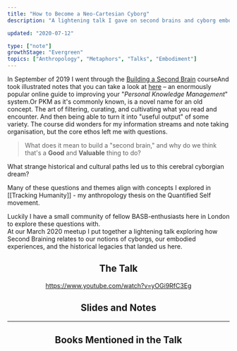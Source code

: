 ```yaml
---
title: "How to Become a Neo-Cartesian Cyborg"
description: "A lightening talk I gave on second brains and cyborg embodiment"

updated: "2020-07-12"

type: ["note"]
growthStage: "Evergreen"
topics: ["Anthropology", "Metaphors", "Talks", "Embodiment"]
---
```


<IntroParagraph>

In September of 2019 I went through the [Building a Second Brain](https://www.buildingasecondbrain.com/) course<Footnote idName={1}>And took illustrated notes that you can take a look at [here](/basb)</Footnote> – an enormously popular online guide to improving your "_Personal Knowledge Management_" system.<Footnote idName={2}>Or PKM as it's commonly known, is a novel name for an old concept. The art of filtering, curating, and cultivating what you read and encounter. And then being able to turn it into "useful output" of some variety. </Footnote> The course did wonders for my information streams and note taking organisation, but the core ethos left me with questions.

</IntroParagraph>

> What does it mean to build a "second brain," and why do we think that's a **Good** and **Valuable** thing to do?

What strange historical and cultural paths led us to this cerebral cyborgian dream?

Many of these questions and themes align with concepts I explored in [[Tracking Humanity]] - my anthropology thesis on the Quantified Self movement.

Luckily I have a small community of fellow BASB-enthusiasts here in London to explore these questions with.  
At our March 2020 meetup I put together a lightening talk exploring how Second Braining relates to our notions of cyborgs, our embodied experiences, and the historical legacies that landed us here.

<Center>

## The Talk

https://www.youtube.com/watch?v=yOGi9RfC3Eg

## Slides and Notes

</Center>

<BasicImage
    alt="Slides from my talk on becoming a neo cartesian cyborg"
    src="https://res.cloudinary.com/dg3gyk0gu/image/upload/c_scale,f_auto,q_auto:good,w_960/v1594548502/maggieappleton.com/notes/neocyborgs/cyborgs_19.jpg"
/>

<BasicImage
    alt="Slides from my talk on becoming a neo cartesian cyborg"
    src="https://res.cloudinary.com/dg3gyk0gu/image/upload/c_scale,f_auto,q_auto:good,w_960/v1594548503/maggieappleton.com/notes/neocyborgs/cyborgs_20.jpg"
/>

<BasicImage
    alt="Slides from my talk on becoming a neo cartesian cyborg"
    src="https://res.cloudinary.com/dg3gyk0gu/image/upload/c_scale,f_auto,q_auto:good,w_960/v1594548501/maggieappleton.com/notes/neocyborgs/cyborgs_13.jpg"
/>

<BasicImage
    alt="Slides from my talk on becoming a neo cartesian cyborg"
    src="https://res.cloudinary.com/dg3gyk0gu/image/upload/c_scale,f_auto,q_auto:good,w_960/v1594548500/maggieappleton.com/notes/neocyborgs/cyborgs_11.jpg"
/>

<BasicImage
    alt="Slides from my talk on becoming a neo cartesian cyborg"
    src="https://res.cloudinary.com/dg3gyk0gu/image/upload/c_scale,f_auto,q_auto:good,w_960/v1594548502/maggieappleton.com/notes/neocyborgs/cyborgs_14.jpg"
/>

<BasicImage
    alt="Slides from my talk on becoming a neo cartesian cyborg"
    src="https://res.cloudinary.com/dg3gyk0gu/image/upload/c_scale,f_auto,q_auto:good,w_960/v1594548499/maggieappleton.com/notes/neocyborgs/cyborgs_4.jpg"
/>

<BasicImage
    alt="Slides from my talk on becoming a neo cartesian cyborg"
    src="https://res.cloudinary.com/dg3gyk0gu/image/upload/c_scale,f_auto,q_auto:good,w_960/v1594548499/maggieappleton.com/notes/neocyborgs/cyborgs_5.jpg"
/>

<BasicImage
    alt="Slides from my talk on becoming a neo cartesian cyborg"
    src="https://res.cloudinary.com/dg3gyk0gu/image/upload/c_scale,f_auto,q_auto:good,w_960/v1594548499/maggieappleton.com/notes/neocyborgs/cyborgs_6.jpg"
/>

<BasicImage
    alt="Slides from my talk on becoming a neo cartesian cyborg"
    src="https://res.cloudinary.com/dg3gyk0gu/image/upload/c_scale,f_auto,q_auto:good,w_960/v1594548500/maggieappleton.com/notes/neocyborgs/cyborgs_8.jpg"
/>

<BasicImage
    alt="Slides from my talk on becoming a neo cartesian cyborg"
    src="https://res.cloudinary.com/dg3gyk0gu/image/upload/c_scale,f_auto,q_auto:good,w_960/v1594548500/maggieappleton.com/notes/neocyborgs/cyborgs_7.jpg"
/>

<BasicImage
    alt="Slides from my talk on becoming a neo cartesian cyborg"
    src="https://res.cloudinary.com/dg3gyk0gu/image/upload/c_scale,f_auto,q_auto:good,w_960/v1594548498/maggieappleton.com/notes/neocyborgs/cyborgs_2.jpg"
/>

<BasicImage
    alt="Slides from my talk on becoming a neo cartesian cyborg"
    src="https://res.cloudinary.com/dg3gyk0gu/image/upload/c_scale,f_auto,q_auto:good,w_960/v1594548499/maggieappleton.com/notes/neocyborgs/cyborgs_3.jpg"
/>

<BasicImage
    alt="Slides from my talk on becoming a neo cartesian cyborg"
    src="https://res.cloudinary.com/dg3gyk0gu/image/upload/c_scale,f_auto,q_auto:good,w_960/v1594548500/maggieappleton.com/notes/neocyborgs/cyborgs_9.jpg"
/>

<BasicImage
    alt="Slides from my talk on becoming a neo cartesian cyborg"
    src="https://res.cloudinary.com/dg3gyk0gu/image/upload/c_scale,f_auto,q_auto:good,w_960/v1594548502/maggieappleton.com/notes/neocyborgs/cyborgs_18.jpg"
/>

<BasicImage
    alt="Slides from my talk on becoming a neo cartesian cyborg"
    src="https://res.cloudinary.com/dg3gyk0gu/image/upload/c_scale,f_auto,q_auto:good,w_960/v1594548500/maggieappleton.com/notes/neocyborgs/cyborgs_10.jpg"
/>

<BasicImage
    alt="Slides from my talk on becoming a neo cartesian cyborg"
    src="https://res.cloudinary.com/dg3gyk0gu/image/upload/c_scale,f_auto,q_auto:good,w_960/v1594548508/maggieappleton.com/notes/neocyborgs/cyborgs_39.jpg"
/>

<BasicImage
    alt="Slides from my talk on becoming a neo cartesian cyborg"
    src="https://res.cloudinary.com/dg3gyk0gu/image/upload/c_scale,f_auto,q_auto:good,w_960/v1594548508/maggieappleton.com/notes/neocyborgs/cyborgs_40.jpg"
/>

<BasicImage
    alt="Slides from my talk on becoming a neo cartesian cyborg"
    src="https://res.cloudinary.com/dg3gyk0gu/image/upload/c_scale,f_auto,q_auto:good,w_960/v1594548502/maggieappleton.com/notes/neocyborgs/cyborgs_16.jpg"
/>

<BasicImage
    alt="Slides from my talk on becoming a neo cartesian cyborg"
    src="https://res.cloudinary.com/dg3gyk0gu/image/upload/c_scale,f_auto,q_auto:good,w_960/v1594548502/maggieappleton.com/notes/neocyborgs/cyborgs_15.jpg"
/>

<BasicImage
    alt="Slides from my talk on becoming a neo cartesian cyborg"
    src="https://res.cloudinary.com/dg3gyk0gu/image/upload/c_scale,f_auto,q_auto:good,w_960/v1594548507/maggieappleton.com/notes/neocyborgs/cyborgs_37.jpg"
/>

<BasicImage
    alt="Slides from my talk on becoming a neo cartesian cyborg"
    src="https://res.cloudinary.com/dg3gyk0gu/image/upload/c_scale,f_auto,q_auto:good,w_960/v1594548508/maggieappleton.com/notes/neocyborgs/cyborgs_41.jpg"
/>

<BasicImage
    alt="Slides from my talk on becoming a neo cartesian cyborg"
    src="https://res.cloudinary.com/dg3gyk0gu/image/upload/c_scale,f_auto,q_auto:good,w_960/v1594548505/maggieappleton.com/notes/neocyborgs/cyborgs_30.jpg"
/>

<BasicImage
    alt="Slides from my talk on becoming a neo cartesian cyborg"
    src="https://res.cloudinary.com/dg3gyk0gu/image/upload/c_scale,f_auto,q_auto:good,w_960/v1594548503/maggieappleton.com/notes/neocyborgs/cyborgs_24.jpg"
/>

<BasicImage
    alt=""
    src="https://res.cloudinary.com/dg3gyk0gu/image/upload/c_scale,f_auto,q_auto:good,w_960/v1594548504/maggieappleton.com/notes/neocyborgs/cyborgs_25.jpg"
/>

<BasicImage
    alt="Slides from my talk on becoming a neo cartesian cyborg"
    src="https://res.cloudinary.com/dg3gyk0gu/image/upload/c_scale,f_auto,q_auto:good,w_960/v1594548504/maggieappleton.com/notes/neocyborgs/cyborgs_26.jpg"
/>

<BasicImage
    alt="Slides from my talk on becoming a neo cartesian cyborg"
    src="https://res.cloudinary.com/dg3gyk0gu/image/upload/c_scale,f_auto,q_auto:good,w_960/v1594548505/maggieappleton.com/notes/neocyborgs/cyborgs_31.jpg"
/>

<BasicImage
    alt="Slides from my talk on becoming a neo cartesian cyborg"
    src="https://res.cloudinary.com/dg3gyk0gu/image/upload/c_scale,f_auto,q_auto:good,w_960/v1594548499/maggieappleton.com/notes/neocyborgs/cyborgs_1.jpg"
/>

<BasicImage
    alt="Slides from my talk on becoming a neo cartesian cyborg"
    src="https://res.cloudinary.com/dg3gyk0gu/image/upload/c_scale,f_auto,q_auto:good,w_960/v1594548508/maggieappleton.com/notes/neocyborgs/cyborgs_42.jpg"
/>

<BasicImage
    alt="Slides from my talk on becoming a neo cartesian cyborg"
    src="https://res.cloudinary.com/dg3gyk0gu/image/upload/c_scale,f_auto,q_auto:good,w_960/v1594548509/maggieappleton.com/notes/neocyborgs/cyborgs_43.jpg"
/>

<BasicImage
    alt="Slides from my talk on becoming a neo cartesian cyborg"
    src="https://res.cloudinary.com/dg3gyk0gu/image/upload/c_scale,f_auto,q_auto:good,w_960/v1594548505/maggieappleton.com/notes/neocyborgs/cyborgs_27.jpg"
/>

<BasicImage
    alt="Slides from my talk on becoming a neo cartesian cyborg"
    src="https://res.cloudinary.com/dg3gyk0gu/image/upload/c_scale,f_auto,q_auto:good,w_960/v1594548503/maggieappleton.com/notes/neocyborgs/cyborgs_23.jpg"
/>

<BasicImage
    alt="Slides from my talk on becoming a neo cartesian cyborg"
    src="https://res.cloudinary.com/dg3gyk0gu/image/upload/c_scale,f_auto,q_auto:good,w_960/v1594548503/maggieappleton.com/notes/neocyborgs/cyborgs_22.jpg"
/>

<BasicImage
    alt="Slides from my talk on becoming a neo cartesian cyborg"
    src="https://res.cloudinary.com/dg3gyk0gu/image/upload/c_scale,f_auto,q_auto:good,w_960/v1594548503/maggieappleton.com/notes/neocyborgs/cyborgs_21.jpg"
/>

<BasicImage
    alt="Slides from my talk on becoming a neo cartesian cyborg"
    src="https://res.cloudinary.com/dg3gyk0gu/image/upload/c_scale,f_auto,q_auto:good,w_960/v1594548507/maggieappleton.com/notes/neocyborgs/cyborgs_38.jpg"
/>

<BasicImage
    alt="Slides from my talk on becoming a neo cartesian cyborg"
    src="https://res.cloudinary.com/dg3gyk0gu/image/upload/c_scale,f_auto,q_auto:good,w_960/v1594548509/maggieappleton.com/notes/neocyborgs/cyborgs_44.jpg"
/>

<BasicImage
    alt="Slides from my talk on becoming a neo cartesian cyborg"
    src="https://res.cloudinary.com/dg3gyk0gu/image/upload/c_scale,f_auto,q_auto:good,w_960/v1594548505/maggieappleton.com/notes/neocyborgs/cyborgs_29.jpg"
/>

<BasicImage
    alt="Slides from my talk on becoming a neo cartesian cyborg"
    src="https://res.cloudinary.com/dg3gyk0gu/image/upload/c_scale,f_auto,q_auto:good,w_960/v1594548506/maggieappleton.com/notes/neocyborgs/cyborgs_34.jpg"
/>

<BasicImage
    alt="Slides from my talk on becoming a neo cartesian cyborg"
    src="https://res.cloudinary.com/dg3gyk0gu/image/upload/c_scale,f_auto,q_auto:good,w_960/v1594548506/maggieappleton.com/notes/neocyborgs/cyborgs_33.jpg"
/>

<BasicImage
    alt="Slides from my talk on becoming a neo cartesian cyborg"
    src="https://res.cloudinary.com/dg3gyk0gu/image/upload/c_scale,f_auto,q_auto:good,w_960/v1594548506/maggieappleton.com/notes/neocyborgs/cyborgs_35.jpg"
/>

<BasicImage
    alt="Slides from my talk on becoming a neo cartesian cyborg"
    src="https://res.cloudinary.com/dg3gyk0gu/image/upload/c_scale,f_auto,q_auto:good,w_960/v1594548506/maggieappleton.com/notes/neocyborgs/cyborgs_36.jpg"
/>

---

<Center>

## Books Mentioned in the Talk

</Center>

<br />

<ResourceBook
    large
    url="https://www.librarything.com/work/68400"
    img="https://images-na.ssl-images-amazon.com/images/P/0195177517.01._SX450_SY635_SCLZZZZZZZ_.jpg"
    title="Natural-Born Cyborgs"
    description="Philosopher and cognitive scientist Andy Clark proposes that what makes humans so different from other species is our capacity to fully incorporate tools and supporting cultural practices into our existence."
    author="Andy Clark"
/>

<ResourceBook
    large
    url="/descarteserror"
    img="https://images-na.ssl-images-amazon.com/images/P/0099501643.01._SX450_SY635_SCLZZZZZZZ_.jpg"
    title="Descartes Error: Emotion, Reason, and the Human Brain"
    description="Through a series of neuroscience case studies, Antonio Damasio challenges traditional ideas about the connection between emotions and rationality. Damasio shows that emotions are not a luxury, but an essential part of rational thinking and normal social behaviour."
    author="Antonio Damasio"
/>

<ResourceBook
    large
    url="https://www.librarything.com/work/63333"
    img="https://pics.cdn.librarything.com/picsizes/d0/11/d01185a8e1571e4592b39385941444341587343_v5.jpg"
    title="Metaphors We Live By"
    author="George Lakoff & Mark Johnson"
    description="The now-classic Metaphors We Live By changed our understanding of metaphor and its role in language and the mind. Lakoff and Johnson argue that metaphor is a fundamental mechanism of mind, one that allows us to map our physical and social experiences onto countless other subjects."
/>

<ResourceBook
    large
    url="https://www.librarything.com/work/45956"
    img="https://pics.cdn.librarything.com/picsizes/3a/7f/3a7f6e06e05ac00593071525841444341587343_v5.jpg"
    title="Philosophy in the Flesh"
    author="George Lakoff & Mark Johnson"
    description="Lakoff and Johnson philosophically examine our historical understanding of minds, bodies, and reasoning through a radically new and detailed understandings of modern cognitive science. They re-examine the basic concepts of the mind, time, causation, morality, and the self. "
/>
